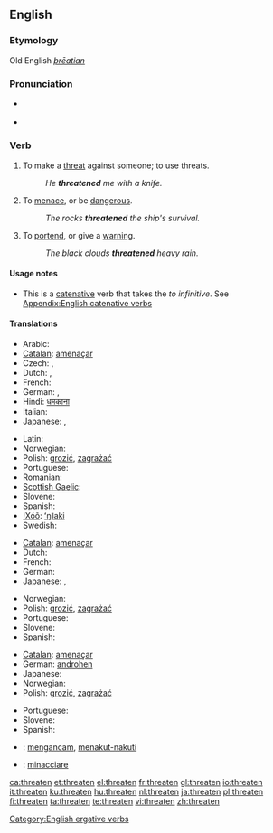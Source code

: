 ==English==

===Etymology===
Old English ''[[þrēatian]]''

===Pronunciation===
* {{a|UK}} {{IPA|/ˈθret.ən/}}
* {{audio|en-us-threaten.ogg|Audio (US)}}

===Verb===
{{en-verb}}

# To make a [[threat]] against someone; to use threats.
#: ''He '''threatened''' me with a knife.''
# To [[menace]], or be [[dangerous]].
#: ''The rocks '''threatened''' the ship's survival.''
# To [[portend]], or give a [[warning]].
#: ''The black clouds '''threatened''' heavy rain.''

====Usage notes====
* This is a [[catenative]] verb that takes the ''to infinitive''. See [[Appendix:English catenative verbs]]

====Translations====
{{trans-top|To make a threat against someone; to use threats}}
* Arabic: {{rfc-tbot}}{{t-|ar|هدد|sha|alt=هَد{{ar-dia|tr=haddada}}دَ}}
* [[Catalan]]: [[amenaçar]]
* Czech: {{t-|cs|hrozit}},  {{t|cs|vyhrožovat}}
* Dutch: {{t+|nl|bedreigen}},  {{t|nl|dreigen}}
* French: {{t+|fr|menacer}}
* German: {{t+|de|drohen}}, {{t+|de|bedrohen}}
* Hindi: [[धमकाना]]
* Italian: {{t+|it|minacciare}}
* Japanese: {{t|ja|脅す|tr=odosu}}, {{t|ja|脅迫する|tr=kyōhaku suru}}
{{trans-mid}}
* Latin: {{t-|la|minor}}
* Norwegian: {{t+|no|true}}
* Polish: [[grozić]], [[zagrażać]]
* Portuguese: {{t+|pt|ameaçar}}
* Romanian: {{t+|ro|ameninţa}}
* [[Scottish Gaelic]]: {{t-|gd|maoidh|xs=Scottish Gaelic}}
* Slovene: {{t+|sl|groziti}}
* Spanish: {{t+|es|amenazar}}
* [[!Xóõ]]: [[ʻŋǁaki]]
* Swedish: {{t+|sv|hota}}
{{trans-bottom}}

{{trans-top|To menace, or be dangerous}}
* [[Catalan]]: [[amenaçar]]
* Dutch: {{t+|nl|bedreigen}}
* French: {{t+|fr|menacer}}
* German: {{t+|de|bedrohen}}
* Japanese: {{t|ja|脅かす|tr=obiyakasu}}, {{t|ja|威嚇する|tr=ikaku suru}}
{{trans-mid}}
* Norwegian: {{t|no|true}}
* Polish: [[grozić]], [[zagrażać]]
* Portuguese: {{t+|pt|ameaçar}}
* Slovene: {{t+|sl|groziti}}
* Spanish: {{t+|es|amenazar}}
{{trans-bottom}}

{{trans-top|To portend, or give a warning}}
* [[Catalan]]: [[amenaçar]]
* German: [[androhen]]
* Japanese: {{t|ja|威嚇する|tr=ikaku suru}}
* Norwegian: {{t|no|true}}
* Polish: [[grozić]], [[zagrażać]]
{{trans-mid}}
* Portuguese: {{t+|pt|ameaçar}}
* Slovene: {{t+|sl|groziti}}
* Spanish: {{t+|es|amenazar}}
{{trans-bottom}}

{{checktrans-top}}
* {{ttbc|Indonesian}}: [[ancam|mengancam]], [[takut|menakut-nakuti]]
* {{ttbc|Italian}}: [[minacciare]]
{{checktrans-bottom}}

[[Category:English ergative verbs]]

[[ca:threaten]]
[[et:threaten]]
[[el:threaten]]
[[fr:threaten]]
[[gl:threaten]]
[[io:threaten]]
[[it:threaten]]
[[ku:threaten]]
[[hu:threaten]]
[[nl:threaten]]
[[ja:threaten]]
[[pl:threaten]]
[[fi:threaten]]
[[ta:threaten]]
[[te:threaten]]
[[vi:threaten]]
[[zh:threaten]]